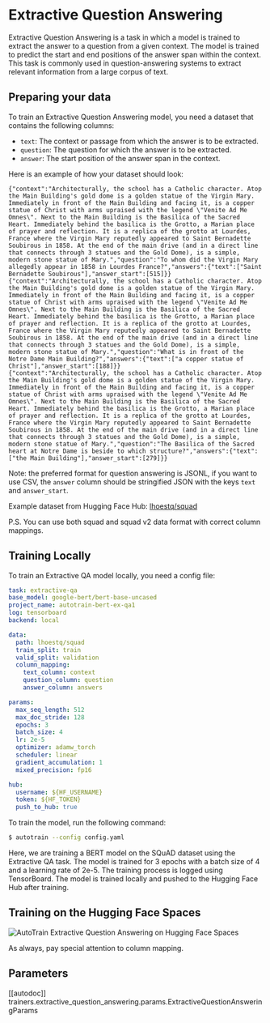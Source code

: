 # Extractive Question Answering

Extractive Question Answering is a task in which a model is trained to extract the answer to a question from a given context. 
The model is trained to predict the start and end positions of the answer span within the context. 
This task is commonly used in question-answering systems to extract relevant information from a large corpus of text.


## Preparing your data

To train an Extractive Question Answering model, you need a dataset that contains the following columns:

- `text`: The context or passage from which the answer is to be extracted.
- `question`: The question for which the answer is to be extracted.
- `answer`: The start position of the answer span in the context.

Here is an example of how your dataset should look:


```
{"context":"Architecturally, the school has a Catholic character. Atop the Main Building's gold dome is a golden statue of the Virgin Mary. Immediately in front of the Main Building and facing it, is a copper statue of Christ with arms upraised with the legend \"Venite Ad Me Omnes\". Next to the Main Building is the Basilica of the Sacred Heart. Immediately behind the basilica is the Grotto, a Marian place of prayer and reflection. It is a replica of the grotto at Lourdes, France where the Virgin Mary reputedly appeared to Saint Bernadette Soubirous in 1858. At the end of the main drive (and in a direct line that connects through 3 statues and the Gold Dome), is a simple, modern stone statue of Mary.","question":"To whom did the Virgin Mary allegedly appear in 1858 in Lourdes France?","answers":{"text":["Saint Bernadette Soubirous"],"answer_start":[515]}}
{"context":"Architecturally, the school has a Catholic character. Atop the Main Building's gold dome is a golden statue of the Virgin Mary. Immediately in front of the Main Building and facing it, is a copper statue of Christ with arms upraised with the legend \"Venite Ad Me Omnes\". Next to the Main Building is the Basilica of the Sacred Heart. Immediately behind the basilica is the Grotto, a Marian place of prayer and reflection. It is a replica of the grotto at Lourdes, France where the Virgin Mary reputedly appeared to Saint Bernadette Soubirous in 1858. At the end of the main drive (and in a direct line that connects through 3 statues and the Gold Dome), is a simple, modern stone statue of Mary.","question":"What is in front of the Notre Dame Main Building?","answers":{"text":["a copper statue of Christ"],"answer_start":[188]}}
{"context":"Architecturally, the school has a Catholic character. Atop the Main Building's gold dome is a golden statue of the Virgin Mary. Immediately in front of the Main Building and facing it, is a copper statue of Christ with arms upraised with the legend \"Venite Ad Me Omnes\". Next to the Main Building is the Basilica of the Sacred Heart. Immediately behind the basilica is the Grotto, a Marian place of prayer and reflection. It is a replica of the grotto at Lourdes, France where the Virgin Mary reputedly appeared to Saint Bernadette Soubirous in 1858. At the end of the main drive (and in a direct line that connects through 3 statues and the Gold Dome), is a simple, modern stone statue of Mary.","question":"The Basilica of the Sacred heart at Notre Dame is beside to which structure?","answers":{"text":["the Main Building"],"answer_start":[279]}}
```


Note: the preferred format for question answering is JSONL, if you want to use CSV, the `answer` column should be stringified JSON with the keys `text` and `answer_start`.

Example dataset from Hugging Face Hub: [lhoestq/squad](https://huggingface.co/datasets/lhoestq/squad)


P.S. You can use both squad and squad v2 data format with correct column mappings.

## Training Locally

To train an Extractive QA model locally, you need a config file:

```yaml
task: extractive-qa
base_model: google-bert/bert-base-uncased
project_name: autotrain-bert-ex-qa1
log: tensorboard
backend: local

data:
  path: lhoestq/squad
  train_split: train
  valid_split: validation
  column_mapping:
    text_column: context
    question_column: question
    answer_column: answers

params:
  max_seq_length: 512
  max_doc_stride: 128
  epochs: 3
  batch_size: 4
  lr: 2e-5
  optimizer: adamw_torch
  scheduler: linear
  gradient_accumulation: 1
  mixed_precision: fp16

hub:
  username: ${HF_USERNAME}
  token: ${HF_TOKEN}
  push_to_hub: true
```

To train the model, run the following command:

```bash
$ autotrain --config config.yaml
```

Here, we are training a BERT model on the SQuAD dataset using the Extractive QA task. The model is trained for 3 epochs with a batch size of 4 and a learning rate of 2e-5. The training process is logged using TensorBoard. The model is trained locally and pushed to the Hugging Face Hub after training.

## Training on the Hugging Face Spaces

![AutoTrain Extractive Question Answering on Hugging Face Spaces](https://raw.githubusercontent.com/huggingface/autotrain-advanced/main/static/ext_qa.png)

As always, pay special attention to column mapping.

## Parameters

[[autodoc]] trainers.extractive_question_answering.params.ExtractiveQuestionAnsweringParams